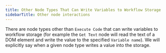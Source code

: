 ```yaml
---
title: Other Node Types That Can Write Variables to Workflow Storage
sidebarTitle: Other node interactions
---
```


There are node types other than `Execute Code` that can write variables to workflow storage (for example the `Get Text` node will read the text of a DOM element and write the value to the specified `Variable name`). We will explicitly say when a given node type writes a value into the storage.

